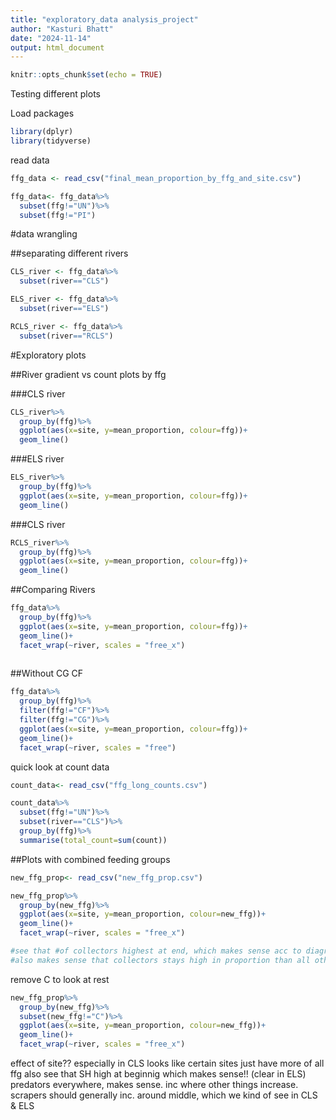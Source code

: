 ```yaml
---
title: "exploratory_data analysis_project"
author: "Kasturi Bhatt"
date: "2024-11-14"
output: html_document
---
```


```r
knitr::opts_chunk$set(echo = TRUE)
```

Testing different plots

Load packages
```r
library(dplyr)
library(tidyverse)
```

read data
```r
ffg_data <- read_csv("final_mean_proportion_by_ffg_and_site.csv")

ffg_data<- ffg_data%>%
  subset(ffg!="UN")%>%
  subset(ffg!="PI")
```

#data wrangling

##separating different rivers
```r
CLS_river <- ffg_data%>%
  subset(river=="CLS")

ELS_river <- ffg_data%>% 
  subset(river=="ELS")

RCLS_river <- ffg_data%>%
  subset(river=="RCLS")
```


#Exploratory plots

##River gradient vs count plots by ffg

###CLS river
```r
CLS_river%>% 
  group_by(ffg)%>%
  ggplot(aes(x=site, y=mean_proportion, colour=ffg))+
  geom_line()
```

###ELS river
```r
ELS_river%>% 
  group_by(ffg)%>%
  ggplot(aes(x=site, y=mean_proportion, colour=ffg))+
  geom_line()
```

###CLS river
```r
RCLS_river%>% 
  group_by(ffg)%>%
  ggplot(aes(x=site, y=mean_proportion, colour=ffg))+
  geom_line()
```



##Comparing Rivers

```r
ffg_data%>%
  group_by(ffg)%>%
  ggplot(aes(x=site, y=mean_proportion, colour=ffg))+
  geom_line()+
  facet_wrap(~river, scales = "free_x")
 
```

##Without CG CF

```r
ffg_data%>%
  group_by(ffg)%>%
  filter(ffg!="CF")%>%
  filter(ffg!="CG")%>%
  ggplot(aes(x=site, y=mean_proportion, colour=ffg))+
  geom_line()+
  facet_wrap(~river, scales = "free")
```


quick look at count data

```r
count_data<- read_csv("ffg_long_counts.csv")
```

```r
count_data%>%
  subset(ffg!="UN")%>%
  subset(river=="CLS")%>%
  group_by(ffg)%>%
  summarise(total_count=sum(count))
```


##Plots with combined feeding groups

```r
new_ffg_prop<- read_csv("new_ffg_prop.csv")
```

```r
new_ffg_prop%>%
  group_by(new_ffg)%>%
  ggplot(aes(x=site, y=mean_proportion, colour=new_ffg))+
  geom_line()+
  facet_wrap(~river, scales = "free_x")

#see that #of collectors highest at end, which makes sense acc to diagram
#also makes sense that collectors stays high in proportion than all others
```

remove C to look at rest

```r
new_ffg_prop%>%
  group_by(new_ffg)%>%
  subset(new_ffg!="C")%>%
  ggplot(aes(x=site, y=mean_proportion, colour=new_ffg))+
  geom_line()+
  facet_wrap(~river, scales = "free_x")
```

effect of site?? especially in CLS looks like certain sites just have more of all ffg
also see that SH high at beginnig which makes sense!! (clear in ELS)
predators everywhere, makes sense. inc where other things increase.
scrapers should generally inc. around middle, which we kind of see in CLS & ELS



